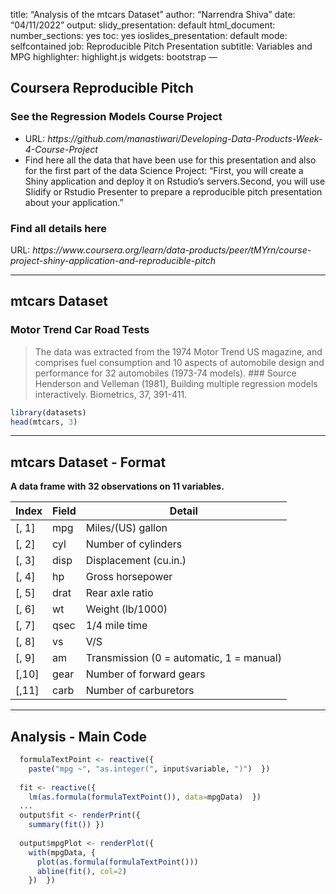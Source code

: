 title: "Analysis of the mtcars Dataset"
author: "Narrendra Shiva"
date: "04/11/2022"
output:
  slidy_presentation: default
  html_document:
    number_sections: yes
    toc: yes
  ioslides_presentation: default
mode: selfcontained
job: Reproducible Pitch Presentation
subtitle: Variables and MPG
highlighter: highlight.js
widgets: bootstrap
---

## Coursera Reproducible Pitch

### See the Regression Models Course Project  

- URL: *https://github.com/manastiwari/Developing-Data-Products-Week-4-Course-Project*
- Find here all the data that have been use for this presentation and also for the first part of the data Science Project: "First, you will create a Shiny application and deploy it on Rstudio's servers.Second, you will use Slidify or Rstudio Presenter to prepare a reproducible pitch presentation about your application."

### Find all details here
URL: *https://www.coursera.org/learn/data-products/peer/tMYrn/course-project-shiny-application-and-reproducible-pitch*

---

## mtcars Dataset

### Motor Trend Car Road Tests

> The data was extracted from the 1974 Motor Trend US magazine, and comprises fuel consumption and 10 aspects of automobile design and performance for 32 automobiles (1973-74 models).
### Source
> Henderson and Velleman (1981), Building multiple regression models interactively. Biometrics, 37, 391-411.
```r
library(datasets)
head(mtcars, 3)
```
---

## mtcars Dataset - Format

**A data frame with 32 observations on 11 variables.**

| Index | Field | Detail |
------- | ----- | ------ |
| [, 1] | mpg | Miles/(US) gallon |
| [, 2]  | cyl | Number of cylinders |
| [, 3]	| disp | Displacement (cu.in.) |
| [, 4]	| hp | Gross horsepower |
| [, 5]	| drat | Rear axle ratio |
| [, 6]	| wt | Weight (lb/1000) |
| [, 7]	| qsec | 1/4 mile time |
| [, 8]	| vs | V/S |
| [, 9]	| am | Transmission (0 = automatic, 1 = manual) |
| [,10]	| gear | Number of forward gears |
| [,11]	| carb | Number of carburetors |

---

## Analysis - Main Code

```r
  formulaTextPoint <- reactive({
    paste("mpg ~", "as.integer(", input$variable, ")")  })
  
  fit <- reactive({
    lm(as.formula(formulaTextPoint()), data=mpgData)  })
  ...
  output$fit <- renderPrint({
    summary(fit()) })
  
  output$mpgPlot <- renderPlot({
    with(mpgData, {
      plot(as.formula(formulaTextPoint()))
      abline(fit(), col=2)
    })  })
```
